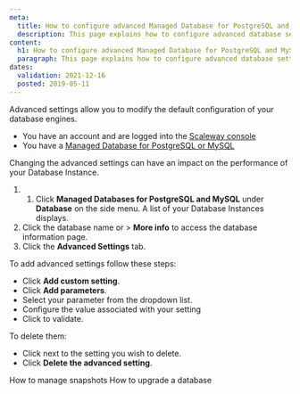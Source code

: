 ```yaml
---
meta:
  title: How to configure advanced Managed Database for PostgreSQL and MySQL settings 
  description: This page explains how to configure advanced database settings 
content:
  h1: How to configure advanced Managed Database for PostgreSQL and MySQL settings 
  paragraph: This page explains how to configure advanced database settings
dates:
  validation: 2021-12-16
  posted: 2019-05-11
---
```


Advanced settings allow you to modify the default configuration of your database engines. 

<Message type="requirement">

- You have an account and are logged into the [Scaleway console](https://console.scaleway.com)
- You have a [Managed Database for PostgreSQL or MySQL](/database/managed-databases-for-postgresql-and-mysql/concepts/#managed-database)

</Message>

<Message type="important">

Changing the advanced settings can have an impact on the performance of your Database Instance.

</Message>

1. 1. Click **Managed Databases for PostgreSQL and MySQL** under **Database** on the side menu. A list of your Database Instances displays.
2. Click the database name or <Icon name="more" /> > **More info** to access the database information page.
3. Click the **Advanced Settings** tab. 

To add advanced settings follow these steps:

- Click **Add custom setting**.
- Click **Add parameters**.
- Select your parameter from the dropdown list.
- Configure the value associated with your setting
- Click <Icon name="validate" /> to validate.

To delete them: 
- Click <Icon name="delete" /> next to the setting you wish to delete. 
- Click **Delete the advanced setting**.

<Navigation title="See Also">
  <PreviousButton to="/database/managed-databases-for-postgresql-and-mysql/how-to/manage-snapshots/">How to manage snapshots</PreviousButton>
  <NextButton to="/database/managed-databases-for-postgresql-and-mysql/how-to/upgrade-a-database">How to upgrade a database</NextButton>
</Navigation>

